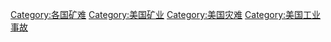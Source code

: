 [[Category:各国矿难|Category:各国矿难]]
[[Category:美国矿业|Category:美国矿业]]
[[Category:美国灾难|Category:美国灾难]]
[[Category:美国工业事故|Category:美国工业事故]]